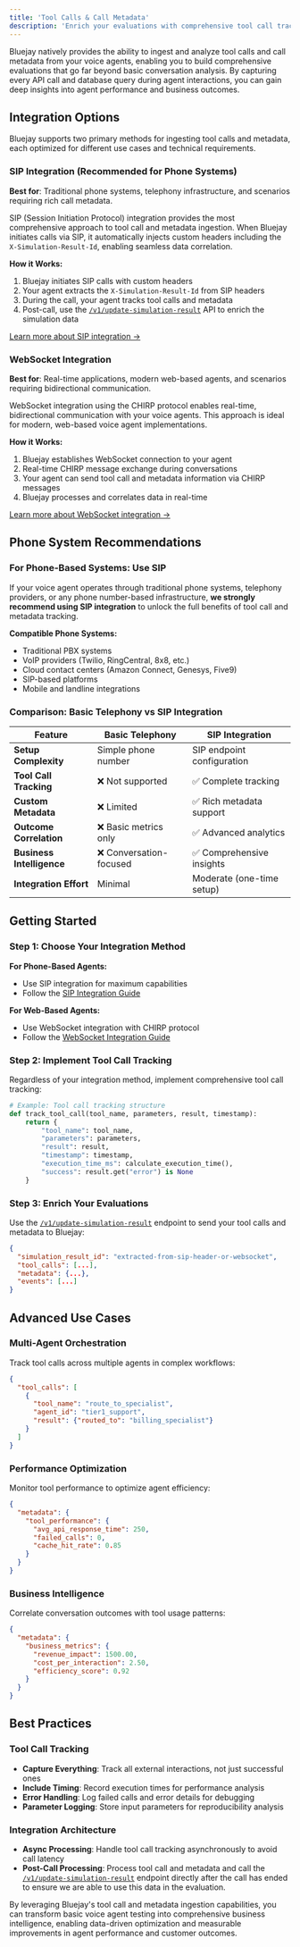 ```yaml
---
title: 'Tool Calls & Call Metadata'
description: 'Enrich your evaluations with comprehensive tool call tracking and custom metadata'
---
```


Bluejay natively provides the ability to ingest and analyze tool calls and call metadata from your voice agents, enabling you to build comprehensive evaluations that go far beyond basic conversation analysis. By capturing every API call and database query during agent interactions, you can gain deep insights into agent performance and business outcomes.

## Integration Options

Bluejay supports two primary methods for ingesting tool calls and metadata, each optimized for different use cases and technical requirements.

### SIP Integration (Recommended for Phone Systems)

**Best for**: Traditional phone systems, telephony infrastructure, and scenarios requiring rich call metadata.

SIP (Session Initiation Protocol) integration provides the most comprehensive approach to tool call and metadata ingestion. When Bluejay initiates calls via SIP, it automatically injects custom headers including the `X-Simulation-Result-Id`, enabling seamless data correlation.

**How it Works:**
1. Bluejay initiates SIP calls with custom headers
2. Your agent extracts the `X-Simulation-Result-Id` from SIP headers
3. During the call, your agent tracks tool calls and metadata
4. Post-call, use the [`/v1/update-simulation-result`](/api-reference/endpoint/update-simulation-result) API to enrich the simulation data

[Learn more about SIP integration →](/simulation-integrations/sip)

### WebSocket Integration

**Best for**: Real-time applications, modern web-based agents, and scenarios requiring bidirectional communication.

WebSocket integration using the CHIRP protocol enables real-time, bidirectional communication with your voice agents. This approach is ideal for modern, web-based voice agent implementations.

**How it Works:**
1. Bluejay establishes WebSocket connection to your agent
2. Real-time CHIRP message exchange during conversations
3. Your agent can send tool call and metadata information via CHIRP messages
4. Bluejay processes and correlates data in real-time

[Learn more about WebSocket integration →](/simulation-integrations/websockets)

## Phone System Recommendations

### For Phone-Based Systems: Use SIP

If your voice agent operates through traditional phone systems, telephony providers, or any phone number-based infrastructure, **we strongly recommend using SIP integration** to unlock the full benefits of tool call and metadata tracking.

**Compatible Phone Systems:**
- Traditional PBX systems
- VoIP providers (Twilio, RingCentral, 8x8, etc.)
- Cloud contact centers (Amazon Connect, Genesys, Five9)
- SIP-based platforms
- Mobile and landline integrations

### Comparison: Basic Telephony vs SIP Integration

| Feature | Basic Telephony | SIP Integration |
|---------|----------------|-----------------|
| **Setup Complexity** | Simple phone number | SIP endpoint configuration |
| **Tool Call Tracking** | ❌ Not supported | ✅ Complete tracking |
| **Custom Metadata** | ❌ Limited | ✅ Rich metadata support |
| **Outcome Correlation** | ❌ Basic metrics only | ✅ Advanced analytics |
| **Business Intelligence** | ❌ Conversation-focused | ✅ Comprehensive insights |
| **Integration Effort** | Minimal | Moderate (one-time setup) |

## Getting Started

### Step 1: Choose Your Integration Method

**For Phone-Based Agents:**
- Use SIP integration for maximum capabilities
- Follow the [SIP Integration Guide](/simulation-integrations/sip)

**For Web-Based Agents:**
- Use WebSocket integration with CHIRP protocol
- Follow the [WebSocket Integration Guide](/simulation-integrations/websockets)

### Step 2: Implement Tool Call Tracking

Regardless of your integration method, implement comprehensive tool call tracking:

```python
# Example: Tool call tracking structure
def track_tool_call(tool_name, parameters, result, timestamp):
    return {
        "tool_name": tool_name,
        "parameters": parameters,
        "result": result,
        "timestamp": timestamp,
        "execution_time_ms": calculate_execution_time(),
        "success": result.get("error") is None
    }
```

### Step 3: Enrich Your Evaluations

Use the [`/v1/update-simulation-result`](/api-reference/endpoint/update-simulation-result) endpoint to send your tool calls and metadata to Bluejay:

```json
{
  "simulation_result_id": "extracted-from-sip-header-or-websocket",
  "tool_calls": [...],
  "metadata": {...},
  "events": [...]
}
```

## Advanced Use Cases

### Multi-Agent Orchestration
Track tool calls across multiple agents in complex workflows:
```json
{
  "tool_calls": [
    {
      "tool_name": "route_to_specialist",
      "agent_id": "tier1_support",
      "result": {"routed_to": "billing_specialist"}
    }
  ]
}
```

### Performance Optimization
Monitor tool performance to optimize agent efficiency:
```json
{
  "metadata": {
    "tool_performance": {
      "avg_api_response_time": 250,
      "failed_calls": 0,
      "cache_hit_rate": 0.85
    }
  }
}
```

### Business Intelligence
Correlate conversation outcomes with tool usage patterns:
```json
{
  "metadata": {
    "business_metrics": {
      "revenue_impact": 1500.00,
      "cost_per_interaction": 2.50,
      "efficiency_score": 0.92
    }
  }
}
```

## Best Practices

### Tool Call Tracking
- **Capture Everything**: Track all external interactions, not just successful ones
- **Include Timing**: Record execution times for performance analysis
- **Error Handling**: Log failed calls and error details for debugging
- **Parameter Logging**: Store input parameters for reproducibility analysis

### Integration Architecture
- **Async Processing**: Handle tool call tracking asynchronously to avoid call latency
- **Post-Call Processing**: Process tool call and metadata and call the [`/v1/update-simulation-result`](/api-reference/endpoint/update-simulation-result) endpoint directly after the call has ended to ensure we are able to use this data in the evaluation.

By leveraging Bluejay's tool call and metadata ingestion capabilities, you can transform basic voice agent testing into comprehensive business intelligence, enabling data-driven optimization and measurable improvements in agent performance and customer outcomes.
